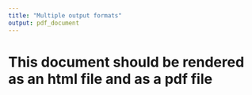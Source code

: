 ```yaml
---
title: "Multiple output formats"
output: pdf_document
---
```


# This document should be rendered as an html file and as a pdf file